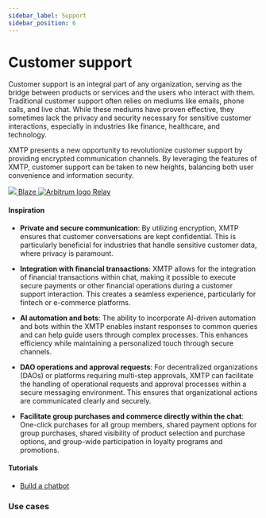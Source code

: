 ```yaml
---
sidebar_label: Support
sidebar_position: 6
---
```



# Customer support

Customer support is an integral part of any organization, serving as the bridge between products or services and the users who interact with them. Traditional customer support often relies on mediums like emails, phone calls, and live chat. While these mediums have proven effective, they sometimes lack the privacy and security necessary for sensitive customer interactions, especially in industries like finance, healthcare, and technology.

XMTP‍ presents a new opportunity to revolutionize customer support by providing encrypted communication channels. By leveraging the features of XMTP, customer support can be taken to new heights, balancing both user convenience and information security.

<div class="chain-list white">
  <a href="https://www.withblaze.app/" class="chain-item">
    <img src={blaze} />
    <span>Blaze</span>
  </a>
  <a href="https://relay.cc/" class="chain-item">
    <img src={relay} alt="Arbitrum logo" />
    <span>Relay</span>
  </a>
</div>

#### Inspiration

- **Private and secure communication**: By utilizing encryption, XMTP ensures that customer conversations are kept confidential. This is particularly beneficial for industries that handle sensitive customer data, where privacy is paramount.

- **Integration with financial transactions**: XMTP allows for the integration of financial transactions within chat, making it possible to execute secure payments or other financial operations during a customer support interaction. This creates a seamless experience, particularly for fintech or e-commerce platforms.

- **AI automation and bots**: The ability to incorporate AI-driven automation and bots within the XMTP enables instant responses to common queries and can help guide users through complex processes. This enhances efficiency while maintaining a personalized touch through secure channels.

- **DAO operations and approval requests**: For decentralized organizations (DAOs) or platforms requiring multi-step approvals, XMTP can facilitate the handling of operational requests and approval processes within a secure messaging environment. This ensures that organizational actions are communicated clearly and securely.

- **Facilitate group purchases and commerce directly within the chat**: One-click purchases for all group members, shared payment options for group purchases, shared visibility of product selection and purchase options, and group-wide participation in loyalty programs and promotions.

#### Tutorials

- [Build a chatbot](/docs/tutorials/bots)

### Use cases


<Usecases />
